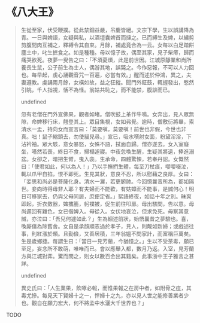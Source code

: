 # 《八大王》

> 生從至家，伏受鞭撲。從此禁錮益嚴，吊慶皆絕。文宗下學，生以誤講降為青。一日與婢語，女疑與私，以酒壇囊婢首而撻之。已而縛生及婢，以繡剪剪腹間肉互補之，釋縛令其自束。月餘，補處竟合為一云。女每以白足踏餅塵土中，叱生摭食之。如是種種。母以憶子故，偶至其家，見子柴瘠，歸而痛哭欲死。夜夢一叟告之曰：「不須憂煩，此是前世因。江城原靜業和尚所養長生鼠，公子前生為士人，偶游其地，誤斃之。今作惡報，不可以人力回也。每早起，虔心誦觀音咒一百遍，必當有效。」醒而述於仲鴻，異之，夫妻遵教。虔誦兩月餘，女橫如故，益之狂縱。聞門外鉦鼓，輒握發出，憨然引眺，千人指視，恬不為怪。翁姑共恥之，而不能禁，腹誹而已。
>
> undefined
>
> 忽有老僧在門外宣佛果，觀者如堵。僧吹鼓上革作牛鳴。女奔出，見人眾無隙，命婢移行床，翹登其上。眾目集視，女如弗覺。逾時，僧敷衍將畢，索清水一盂，持向女而宣言曰：「莫要嗔，莫要嗔！前世也非假，今世也非真。咄！鼠子縮頭去，勿使貓兒尋。」宣已，吸水噀射女面，粉黛淫淫，下沾衿袖。眾大駭，意女暴怒，女殊不語，拭面自歸。僧亦遂去。女入室癡坐，嗒然若喪，終日不食，掃榻遽寢。中夜忽喚生醒，生疑其將遺，捧進溺盆。女卻之，暗把生臂，曳入衾。生承命，四體驚悚，若奉丹詔。女慨然曰：「使君如此，何以為人！」乃以手撫捫生體，每至刀杖痕，嚶嚶啜泣，輒以爪甲自掐，恨不即死。生見其狀，意良不忍，所以慰藉之良厚。女曰：「妾思和尚必是菩薩化身。清水一灑，若更腑肺。今回憶曩昔所為，都如隔世。妾向時得毋非人耶？有夫婦而不能歡，有姑嫜而不能事，是誠何心！明日可移家去，仍與父母同居，庶便定省。」絮語終夜，如話十年之別。昧爽即起，折衣斂器，婢攜簏，躬襆被，促生前往叩扉。母出駭問，告以意。母尚遲回有難色，女已偕婢入。母從入。女伏地哀泣，但求免死。母察其意誠，亦泣曰：「吾兒何遽如此？」生為細述前狀，始悟曩昔之夢驗也。喜，喚廝僕為除舊舍。女自是承顏順志過於孝子，見人，則觍如新婦；或戲述往事，則紅漲於頰。且勤儉，又善居積，三年翁媼不問家計，而富稱巨萬矣。生是歲鄉捷。每謂生曰：「當日一見芳蘭，今猶憶之。」生以不受荼毒，願已至足，妄念所不敢萌，唯唯而已。會以應舉入都，數月乃返。入室，見芳蘭方與江城對弈。驚而問之，則女以數百金出其籍矣。此事浙中王子雅言之甚詳。
>
> undefined
>
> 異史氏曰：「人生業果，飲啄必報，而惟果報之在房中者，如附骨之疽，其毒尤慘。每見天下賢婦十之一，悍婦十之九，亦以見人世之能修善業者少也。觀自在願力宏大，何不將孟中水灑大千世界也？」

TODO
